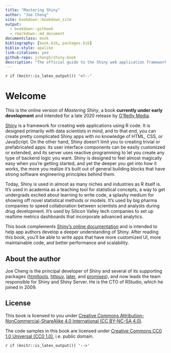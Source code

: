 ```yaml
--- 
title: "Mastering Shiny"
author: "Joe Cheng"
site: bookdown::bookdown_site
output:
  - bookdown::gitbook
  - rmarkdown::md_document
documentclass: book
bibliography: [book.bib, packages.bib]
biblio-style: apalike
link-citations: yes
github-repo: jcheng5/shiny-book
description: "The official guide to the Shiny web application framework for R."
---
```


`r if (knitr::is_latex_output()) '<!--'` 

# Welcome {-}

This is the online version of _Mastering Shiny_, a book **currently under early development** and intended for a late 2020 release by [O'Reilly Media](https://www.oreilly.com/).

[Shiny](https://shiny.rstudio.com/) is a framework for creating web applications using R code. It is designed primarily with data scientists in mind, and to that end, you can create pretty complicated Shiny apps with no knowledge of HTML, CSS, or JavaScript. On the other hand, Shiny doesn't limit you to creating trivial or prefabricated apps: its user interface components can be easily customized or extended, and its server uses reactive programming to let you create any type of backend logic you want. Shiny is designed to feel almost magically easy when you're getting started, and yet the deeper you get into how it works, the more you realize it's built out of general building blocks that have strong software engineering principles behind them.

Today, Shiny is used in almost as many niches and industries as R itself is. It's used in academia as a teaching tool for statistical concepts, a way to get undergrads excited about learning to write code, a splashy medium for showing off novel statistical methods or models. It's used by big pharma companies to speed collaboration between scientists and analysts during drug development. It's used by Silicon Valley tech companies to set up realtime metrics dashboards that incorporate advanced analytics.

This book complements [Shiny's online documentation](https://shiny.rstudio.com/) and is intended to help app authors develop a deeper understanding of Shiny. After reading this book, you'll be able to write apps that have more customized UI, more maintainable code, and better performance and scalability.

## About the author {-}

Joe Cheng is the principal developer of Shiny and several of its supporting packages ([htmltools](https://cran.r-project.org/package=htmltools), [httpuv](https://cran.r-project.org/package=httpuv), [later](https://cran.r-project.org/package=later), and [promises](https://cran.r-project.org/package=promises)), and now leads the team responsible for Shiny and Shiny Server. He is the CTO of RStudio, which he joined in 2009.

## License {-}

This book is licensed to you under [Creative Commons Attribution-NonCommercial-ShareAlike 4.0 International (CC BY-NC-SA 4.0)](https://creativecommons.org/licenses/by-nc-sa/4.0/).

The code samples in this book are licensed under [Creative Commons CC0 1.0 Universal (CC0 1.0)](https://creativecommons.org/publicdomain/zero/1.0/), i.e. public domain.

`r if (knitr::is_latex_output()) '-->'`
